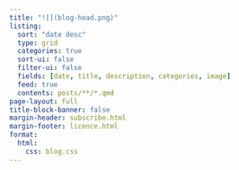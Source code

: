 ```yaml
---
title: "![](blog-head.png)"
listing:
  sort: "date desc"
  type: grid
  categories: true
  sort-ui: false
  filter-ui: false
  fields: [date, title, description, categories, image]
  feed: true
  contents: posts/**/*.qmd
page-layout: full
title-block-banner: false
margin-header: subscribe.html
margin-footer: licence.html
format:
  html:
    css: blog.css
---
```










